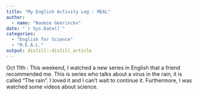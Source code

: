 ```yaml
---
title: "My English Activity Log : MEAL"
author:
  - name: "Naomie Geerinckx" 
date: "`r Sys.Date()`"
categories:
  - "English for Science"
  - "M.E.A.L."
output: distill::distill_article
---
```



 Oct 11th : This weekend, I watched a new series in English that a friend recommended me. This is series who talks about a virus in the rain, it is called “The rain”. I loved it and I can’t wait to continue it. Furthermore, I was watched some videos about science. 


